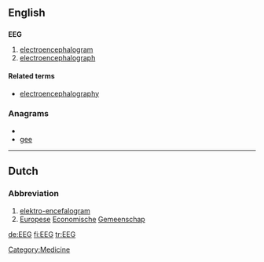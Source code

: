 ==English==

==={{initialism}}===
'''EEG'''

# [[electroencephalogram]]
# [[electroencephalograph]]

====Related terms====
* [[electroencephalography]]

===Anagrams===
* {{alphagram|eeg}}
* [[gee#English|gee]]


[[Category:Medicine]]
----

==Dutch==
{{wikipedia|lang=nl}}

===Abbreviation===
{{infl|nl|abbreviation}}
# [[elektro-encefalogram]]
# [[Europese]] [[economische|Economische]] [[gemeenschap|Gemeenschap]]

[[de:EEG]]
[[fi:EEG]]
[[tr:EEG]]